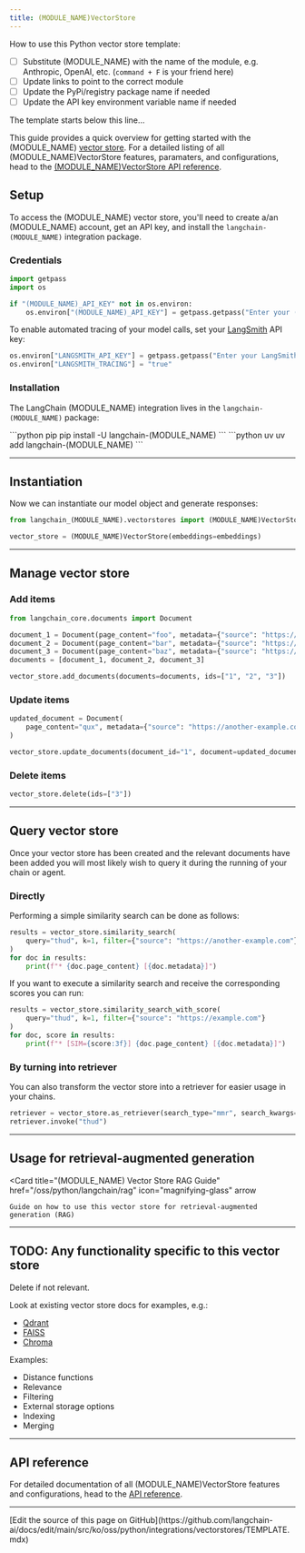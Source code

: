 ```yaml
---
title: (MODULE_NAME)VectorStore
---
```


How to use this Python vector store template:

- [ ] Substitute (MODULE_NAME) with the name of the module, e.g. Anthropic, OpenAI, etc. (`command + F` is your friend here)
- [ ] Update links to point to the correct module
- [ ] Update the PyPi/registry package name if needed
- [ ] Update the API key environment variable name if needed

The template starts below this line...

This guide provides a quick overview for getting started with the (MODULE_NAME) [vector store](/oss/python/integrations/vectorstores#overview). For a detailed listing of all (MODULE_NAME)VectorStore features, paramaters, and configurations, head to the [(MODULE_NAME)VectorStore API reference](<LINK>).

## Setup

To access the (MODULE_NAME) vector store, you'll need to create a/an (MODULE_NAME) account, get an API key, and install the `langchain-(MODULE_NAME)` integration package.

### Credentials

```python Set API key icon="key"
import getpass
import os

if "(MODULE_NAME)_API_KEY" not in os.environ:
    os.environ["(MODULE_NAME)_API_KEY"] = getpass.getpass("Enter your (MODULE_NAME) API key: ")
```

To enable automated <Tooltip tip="Log each step of a model's execution to debug and improve it">tracing</Tooltip> of your model calls, set your [LangSmith](https://docs.smith.langchain.com/) API key:

```python Enable tracing icon="flask"
os.environ["LANGSMITH_API_KEY"] = getpass.getpass("Enter your LangSmith API key: ")
os.environ["LANGSMITH_TRACING"] = "true"
```

### Installation

The LangChain (MODULE_NAME) integration lives in the `langchain-(MODULE_NAME)` package:

<CodeGroup>
    ```python pip
    pip install -U langchain-(MODULE_NAME)
    ```
    ```python uv
    uv add langchain-(MODULE_NAME)
    ```
</CodeGroup>

---

## Instantiation

Now we can instantiate our model object and generate responses:

```python Initialize vector store icon="database"
from langchain_(MODULE_NAME).vectorstores import (MODULE_NAME)VectorStore

vector_store = (MODULE_NAME)VectorStore(embeddings=embeddings)
```

---

## Manage vector store

### Add items

```python Add documents icon="folder-plus"
from langchain_core.documents import Document

document_1 = Document(page_content="foo", metadata={"source": "https://example.com"})
document_2 = Document(page_content="bar", metadata={"source": "https://example.com"})
document_3 = Document(page_content="baz", metadata={"source": "https://example.com"})
documents = [document_1, document_2, document_3]

vector_store.add_documents(documents=documents, ids=["1", "2", "3"])
```

### Update items

```python Update document by ID icon="pencil"
updated_document = Document(
    page_content="qux", metadata={"source": "https://another-example.com"}
)

vector_store.update_documents(document_id="1", document=updated_document)
```

### Delete items

```python Delete documents by IDs icon="trash"
vector_store.delete(ids=["3"])
```

---

## Query vector store

Once your vector store has been created and the relevant documents have been added you will most likely wish to query it during the running of your chain or agent.

### Directly

Performing a simple similarity search can be done as follows:

```python Similarity search icon="folder-tree"
results = vector_store.similarity_search(
    query="thud", k=1, filter={"source": "https://another-example.com"}
)
for doc in results:
    print(f"* {doc.page_content} [{doc.metadata}]")
```

If you want to execute a similarity search and receive the corresponding scores you can run:

```python Similarity search with scores icon="star-half-stroke"
results = vector_store.similarity_search_with_score(
    query="thud", k=1, filter={"source": "https://example.com"}
)
for doc, score in results:
    print(f"* [SIM={score:3f}] {doc.page_content} [{doc.metadata}]")
```

### By turning into retriever

You can also transform the vector store into a retriever for easier usage in your chains.

```python Create retriever icon="robot"
retriever = vector_store.as_retriever(search_type="mmr", search_kwargs={"k": 1})
retriever.invoke("thud")
```

---

## Usage for retrieval-augmented generation

<Card
    title="(MODULE_NAME) Vector Store RAG Guide"
    href="/oss/python/langchain/rag"
    icon="magnifying-glass"
    arrow
>
    Guide on how to use this vector store for retrieval-augmented generation (RAG)
</Card>

---

## TODO: Any functionality specific to this vector store

Delete if not relevant.

Look at existing vector store docs for examples, e.g.:

- [Qdrant](/oss/python/integrations/vectorstores/qdrant)
- [FAISS](/oss/python/integrations/vectorstores/faiss)
- [Chroma](/oss/python/integrations/vectorstores/chroma)

Examples:
- <Icon icon="ruler-horizontal" size={16}/> Distance functions
- <Icon icon="chart-simple" size={16}/> Relevance
- <Icon icon="filter" size={16}/> Filtering
- <Icon icon="server" size={16} /> External storage options
- <Icon icon="tags" size={16} /> Indexing
- <Icon icon="code-merge" size={16} /> Merging

---

## API reference

For detailed documentation of all (MODULE_NAME)VectorStore features and configurations, head to the [API reference](<LINK>).

---

<Callout icon="pen-to-square" iconType="regular">
  [Edit the source of this page on GitHub](https://github.com/langchain-ai/docs/edit/main/src/ko/oss/python/integrations/vectorstores/TEMPLATE.mdx)
</Callout>
